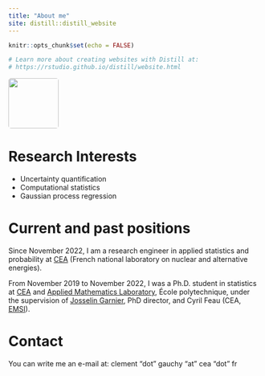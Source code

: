 ```yaml
---
title: "About me"
site: distill::distill_website
---
```


```r
knitr::opts_chunk$set(echo = FALSE)

# Learn more about creating websites with Distill at:
# https://rstudio.github.io/distill/website.html

```


<style>
  img {border-radius: 5%}
</style>


<img src="./images/pp.jpg" style="width:100px;"/>

# Research Interests

* Uncertainty quantification
* Computational statistics
* Gaussian process regression

# Current and past positions

Since November 2022, I am a research engineer in applied statistics and probability at [CEA](http://www.cea.fr/english/Pages/cea/the-cea-a-key-player-in-technological-research.aspx) (French national laboratory on nuclear and alternative energies).\ 

From November 2019 to November 2022, I was a Ph.D. student in statistics at [CEA](http://www.cea.fr/english/Pages/cea/the-cea-a-key-player-in-technological-research.aspx) 
and [Applied Mathematics Laboratory](https://portail.polytechnique.edu/cmap/en), École polytechnique, under the supervision of [Josselin Garnier](http://josselin-garnier.org), PhD director, and Cyril Feau (CEA, [EMSI](http://www-tamaris.cea.fr/index_en.php)).

# Contact

You can write me an e-mail at: clement "dot" gauchy "at" cea "dot" fr
